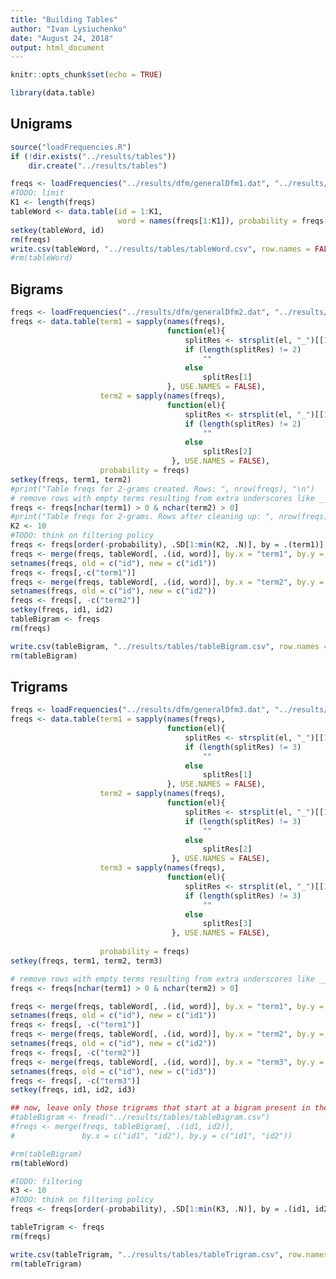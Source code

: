 ```yaml
---
title: "Building Tables"
author: "Ivan Lysiuchenko"
date: "August 24, 2018"
output: html_document
---
```


```r
knitr::opts_chunk$set(echo = TRUE)
```

```r
library(data.table)
```

## Unigrams

```r
source("loadFrequencies.R")
if (!dir.exists("../results/tables"))
    dir.create("../results/tables")

freqs <- loadFrequencies("../results/dfm/generalDfm1.dat", "../results/dfm/freq1.dat")
#TODO: limit
K1 <- length(freqs)
tableWord <- data.table(id = 1:K1, 
                        word = names(freqs[1:K1]), probability = freqs[1:K1])
setkey(tableWord, id)
rm(freqs)
write.csv(tableWord, "../results/tables/tableWord.csv", row.names = FALSE)
#rm(tableWord)
```

## Bigrams

```r
freqs <- loadFrequencies("../results/dfm/generalDfm2.dat", "../results/dfm/freq2.dat")
freqs <- data.table(term1 = sapply(names(freqs), 
                                   function(el){
                                       splitRes <- strsplit(el, "_")[[1]]
                                       if (length(splitRes) != 2)
                                           ""
                                       else
                                           splitRes[1]
                                   }, USE.NAMES = FALSE),
                    term2 = sapply(names(freqs), 
                                   function(el){
                                       splitRes <- strsplit(el, "_")[[1]]
                                       if (length(splitRes) != 2)
                                           ""
                                       else
                                           splitRes[2]
                                    }, USE.NAMES = FALSE),
                    probability = freqs)
setkey(freqs, term1, term2)
#print("Table freqs for 2-grams created. Rows: ", nrow(freqs), "\n")
# remove rows with empty terms resulting from extra underscores like ___cat or dog___
freqs <- freqs[nchar(term1) > 0 & nchar(term2) > 0]
#print("Table freqs for 2-grams. Rows after cleaning up: ", nrow(freqs), "\n")
K2 <- 10
#TODO: think on filtering policy
freqs <- freqs[order(-probability), .SD[1:min(K2, .N)], by = .(term1)]
freqs <- merge(freqs, tableWord[, .(id, word)], by.x = "term1", by.y = "word")
setnames(freqs, old = c("id"), new = c("id1"))
freqs <- freqs[,-c("term1")]
freqs <- merge(freqs, tableWord[, .(id, word)], by.x = "term2", by.y = "word")
setnames(freqs, old = c("id"), new = c("id2"))
freqs <- freqs[, -c("term2")]
setkey(freqs, id1, id2)
tableBigram <- freqs
rm(freqs)

write.csv(tableBigram, "../results/tables/tableBigram.csv", row.names = FALSE)
rm(tableBigram)
```

## Trigrams

```r
freqs <- loadFrequencies("../results/dfm/generalDfm3.dat", "../results/dfm/freq3.dat")
freqs <- data.table(term1 = sapply(names(freqs), 
                                   function(el){
                                       splitRes <- strsplit(el, "_")[[1]]
                                       if (length(splitRes) != 3)
                                           ""
                                       else
                                           splitRes[1]
                                   }, USE.NAMES = FALSE),
                    term2 = sapply(names(freqs), 
                                   function(el){
                                       splitRes <- strsplit(el, "_")[[1]]
                                       if (length(splitRes) != 3)
                                           ""
                                       else
                                           splitRes[2]
                                    }, USE.NAMES = FALSE),
                    term3 = sapply(names(freqs), 
                                   function(el){
                                       splitRes <- strsplit(el, "_")[[1]]
                                       if (length(splitRes) != 3)
                                           ""
                                       else
                                           splitRes[3]
                                    }, USE.NAMES = FALSE),                    
                    
                    probability = freqs)
setkey(freqs, term1, term2, term3)

# remove rows with empty terms resulting from extra underscores like ___cat or dog___
freqs <- freqs[nchar(term1) > 0 & nchar(term2) > 0]

freqs <- merge(freqs, tableWord[, .(id, word)], by.x = "term1", by.y = "word")
setnames(freqs, old = c("id"), new = c("id1"))
freqs <- freqs[, -c("term1")]
freqs <- merge(freqs, tableWord[, .(id, word)], by.x = "term2", by.y = "word")
setnames(freqs, old = c("id"), new = c("id2"))
freqs <- freqs[, -c("term2")]
freqs <- merge(freqs, tableWord[, .(id, word)], by.x = "term3", by.y = "word")
setnames(freqs, old = c("id"), new = c("id3"))
freqs <- freqs[, -c("term3")]
setkey(freqs, id1, id2, id3)

## now, leave only those trigrams that start at a bigram present in the bigram table
#tableBigram <- fread("../results/tables/tableBigram.csv")
#freqs <- merge(freqs, tableBigram[, .(id1, id2)], 
#               by.x = c("id1", "id2"), by.y = c("id1", "id2"))

#rm(tableBigram)
rm(tableWord)

#TODO: filtering
K3 <- 10
#TODO: think on filtering policy
freqs <- freqs[order(-probability), .SD[1:min(K3, .N)], by = .(id1, id2)]

tableTrigram <- freqs
rm(freqs)

write.csv(tableTrigram, "../results/tables/tableTrigram.csv", row.names = FALSE)
rm(tableTrigram)
```